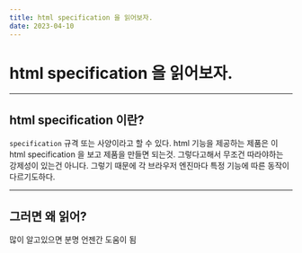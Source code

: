 ```yaml
---
title: html specification 을 읽어보자.
date: 2023-04-10
---
```


# html specification 을 읽어보자.

---

## html specification 이란?

`specification` 규격 또는 사양이라고 할 수 있다. html 기능을 제공하는 제품은 이 html specification 을 보고 제품을 만들면 되는것.
그렇다고해서 무조건 따라야하는 강제성이 있는건 아니다. 그렇기 때문에 각 브라우저 엔진마다 특정 기능에 따른 동작이 다르기도하다.

---

## 그러면 왜 읽어?

많이 알고있으면 분명 언젠간 도움이 됨
